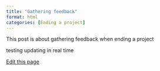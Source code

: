 ```yaml
---
title: "Gathering feedback"
format: html
categories: [Ending a project]
---
```


This post is about gathering feedback when ending a project 

testing updating in real time

[Edit this page]({{ edit }})